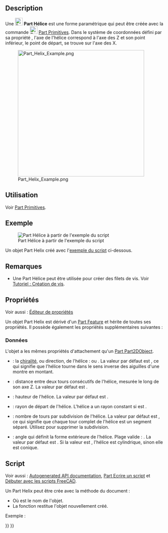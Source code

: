 <languages/>

{{Docnav/fr
|[[Part_Wedge/fr|Pyramide tronquée]]
|[[Part_Spiral/fr|Spirale]]
|[[Part_Workbench/fr|Atelier Part]]
|IconL=Part_Wedge.svg
|IconR=Part_Spiral.svg
|IconC=Workbench_Part.svg
}}

{{GuiCommand/fr
|Name=Part Helix
|Name/fr=Part Hélice
|MenuLocation=Part → [[Part_Primitives/fr|Créer des primitives...]] → Hélice
|Workbenches=[[Part_Workbench/fr|Part]], [[OpenSCAD_Workbench/fr|OpenSCAD]]
|SeeAlso=[[Part_Primitives/fr|Part Primitives]]
}}

<span id="Description"></span>
==Description==

Une [[Image:Part_Helix.svg|24px]] '''Part Hélice''' est une forme paramétrique qui peut être créée avec la commande [[Image:Part_Primitives.svg|24px]] [[Part_Primitives/fr|Part Primitives]]. Dans le système de coordonnées défini par sa propriété {{PropertyData|Placement}}, l'axe de l'hélice correspond à l'axe des Z et son point inférieur, le point de départ, se trouve sur l'axe des X.

[[Image:Part_Helix_Example.png|400px]]

<span id="Usage"></span>
== Utilisation ==

Voir [[Part_Primitives/fr#Utilisation|Part Primitives]].

<span id="Example"></span>
== Exemple ==

[[Image:Part_Helix_Scripting_Example.png|thumb|Part Hélice à partir de l'exemple du script]]

Un objet Part Helix créé avec l'[[#Script|exemple du script]] ci-dessous.

<span id="Notes"></span>
== Remarques ==

* Une Part Hélice peut être utilisée pour créer des filets de vis. Voir [[Thread_for_Screw_Tutorial/fr|Tutoriel : Création de vis]].

<span id="Properties"></span>
== Propriétés ==

Voir aussi : [[Property_editor/fr|Éditeur de propriétés]]

Un objet Part Helix est dérivé d'un [[Part_Feature/fr|Part Feature]] et hérite de toutes ses propriétés. Il possède également les propriétés supplémentaires suivantes :

<span id="Data"></span>
=== Données ===

{{TitleProperty|Attachment}}

L'objet a les mêmes propriétés d'attachement qu'un [[Part_Part2DObject/fr#Donn.C3.A9es|Part Part2DObject]].

{{TitleProperty|Coordinate System}}

* {{PropertyData|Local Coord|Enumeration}} : la [https://fr.wikipedia.org/wiki/Chiralit%C3%A9 chiralité], ou direction, de l'hélice : {{Value|Right-handed}} ou {{Value|Left-handed}}. La valeur par défaut est {{Value|Right-handed}}, ce qui signifie que l'hélice tourne dans le sens inverse des aiguilles d'une montre en montant.

{{TitleProperty|Helix}}

* {{PropertyData|Pitch|Length}} : distance entre deux tours consécutifs de l'hélice, mesurée le long de son axe Z. La valeur par défaut est {{Value|1mm}}.
* {{PropertyData|Height|Length}} : hauteur de l'hélice. La valeur par défaut est {{Value|2mm}}.
* {{PropertyData|Radius|Length}} : rayon de départ de l'hélice. L'hélice a un rayon constant si {{PropertyData|Angle}} est {{Value|0°}}.
* {{PropertyData|Segment Length|QuantityConstraint}} : nombre de tours par subdivision de l'hélice. La valeur par défaut est {{Value|1}}, ce qui signifie que chaque tour complet de l'hélice est un segment séparé. Utilisez {{Value|0}} pour supprimer la subdivision.
* {{PropertyData|Angle|Angle}} : angle qui définit la forme extérieure de l'hélice. Plage valide : {{Value|-90° &lt; value &lt; 90°}}. La valeur par défaut est {{Value|0°}}. Si la valeur est {{Value|0°}}, l'hélice est cylindrique, sinon elle est conique.

<span id="Scripting"></span>
==Script==

Voir aussi : [https://freecad.github.io/SourceDoc/ Autogenerated API documentation], [[Part_scripting/fr|Part Ecrire un script]] et [[FreeCAD_Scripting_Basics/fr|Débuter avec les scripts FreeCAD]].

Un Part Helix peut être crée avec la méthode {{incode|addObject()}} du document :

{{Code|code=
helix = FreeCAD.ActiveDocument.addObject("Part::Helix", "myHelix")
}}

* Où {{Incode|"myHelix"}} est le nom de l'objet.
* La fonction restitue l'objet nouvellement créé.

Exemple :

{{Code|code=
import FreeCAD as App

doc = App.activeDocument()

helix = doc.addObject("Part::Helix", "myHelix")
helix.Pitch = 2
helix.Height = 3
helix.Radius = 4
helix.SegmentLength = 21
helix.Angle = 45
helix.Placement = App.Placement(App.Vector(1, 2, 3), App.Rotation(75, 60, 30))

doc.recompute()
}}


{{Docnav/fr
|[[Part_Wedge/fr|Pyramide tronquée]]
|[[Part_Spiral/fr|Spirale]]
|[[Part_Workbench/fr|Atelier Part]]
|IconL=Part_Wedge.svg
|IconR=Part_Spiral.svg
|IconC=Workbench_Part.svg
}}

{{Part_Tools_navi{{#translation:}}}}
{{Userdocnavi{{#translation:}}}}